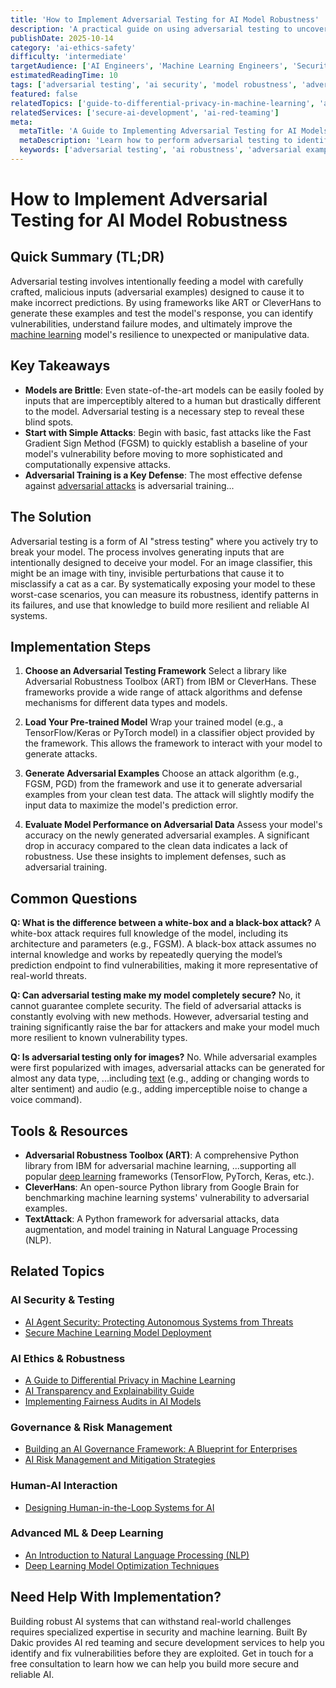 ```yaml
---
title: 'How to Implement Adversarial Testing for AI Model Robustness'
description: 'A practical guide on using adversarial testing to uncover vulnerabilities in your AI models and improve their robustness against unexpected inputs.'
publishDate: 2025-10-14
category: 'ai-ethics-safety'
difficulty: 'intermediate'
targetAudience: ['AI Engineers', 'Machine Learning Engineers', 'Security Researchers']
estimatedReadingTime: 10
tags: ['adversarial testing', 'ai security', 'model robustness', 'adversarial attacks']
featured: false
relatedTopics: ['guide-to-differential-privacy-in-machine-learning', 'ai-transparency-and-explainability-guide', 'implementing-fairness-audits-in-ai-models', 'building-an-ai-governance-framework-blueprint', 'designing-human-in-the-loop-systems-for-ai', 'ai-risk-management-and-mitigation-strategies', 'secure-machine-learning-model-deployment', 'ai-agent-security-protecting-autonomous-systems-threats', 'an-introduction-to-natural-language-processing-nlp', 'deep-learning-model-optimization-techniques']
relatedServices: ['secure-ai-development', 'ai-red-teaming']
meta:
  metaTitle: 'A Guide to Implementing Adversarial Testing for AI Models'
  metaDescription: 'Learn how to perform adversarial testing to identify and fix vulnerabilities in your AI models, making them more robust and secure. Covers tools like ART and CleverHans.'
  keywords: ['adversarial testing', 'ai robustness', 'adversarial examples', 'art', 'cleverhans']
---
```


# How to Implement Adversarial Testing for AI Model Robustness

## Quick Summary (TL;DR)

Adversarial testing involves intentionally feeding a model with carefully crafted, malicious inputs (adversarial examples) designed to cause it to make incorrect predictions. By using frameworks like ART or CleverHans to generate these examples and test the model's response, you can identify vulnerabilities, understand failure modes, and ultimately improve the [machine learning](/machine-learning) model's resilience to unexpected or manipulative data.

## Key Takeaways

- **Models are Brittle**: Even state-of-the-art models can be easily fooled by inputs that are imperceptibly altered to a human but drastically different to the model. Adversarial testing is a necessary step to reveal these blind spots.
- **Start with Simple Attacks**: Begin with basic, fast attacks like the Fast Gradient Sign Method (FGSM) to quickly establish a baseline of your model's vulnerability before moving to more sophisticated and computationally expensive attacks.
- **Adversarial Training is a Key Defense**: The most effective defense against [adversarial attacks](/ai-agents-automation/ai-agent-security-protecting-autonomous-systems-threats) is adversarial training...

## The Solution

Adversarial testing is a form of AI "stress testing" where you actively try to break your model. The process involves generating inputs that are intentionally designed to deceive your model. For an image classifier, this might be an image with tiny, invisible perturbations that cause it to misclassify a cat as a car. By systematically exposing your model to these worst-case scenarios, you can measure its robustness, identify patterns in its failures, and use that knowledge to build more resilient and reliable AI systems.

## Implementation Steps

1.  **Choose an Adversarial Testing Framework**
    Select a library like Adversarial Robustness Toolbox (ART) from IBM or CleverHans. These frameworks provide a wide range of attack algorithms and defense mechanisms for different data types and models.

2.  **Load Your Pre-trained Model**
    Wrap your trained model (e.g., a TensorFlow/Keras or PyTorch model) in a classifier object provided by the framework. This allows the framework to interact with your model to generate attacks.

3.  **Generate Adversarial Examples**
    Choose an attack algorithm (e.g., FGSM, PGD) from the framework and use it to generate adversarial examples from your clean test data. The attack will slightly modify the input data to maximize the model's prediction error.

4.  **Evaluate Model Performance on Adversarial Data**
    Assess your model's accuracy on the newly generated adversarial examples. A significant drop in accuracy compared to the clean data indicates a lack of robustness. Use these insights to implement defenses, such as adversarial training.

## Common Questions

**Q: What is the difference between a white-box and a black-box attack?**
A white-box attack requires full knowledge of the model, including its architecture and parameters (e.g., FGSM). A black-box attack assumes no internal knowledge and works by repeatedly querying the model’s prediction endpoint to find vulnerabilities, making it more representative of real-world threats.

**Q: Can adversarial testing make my model completely secure?**
No, it cannot guarantee complete security. The field of adversarial attacks is constantly evolving with new methods. However, adversarial testing and training significantly raise the bar for attackers and make your model much more resilient to known vulnerability types.

**Q: Is adversarial testing only for images?**
No. While adversarial examples were first popularized with images, adversarial attacks can be generated for almost any data type, ...including [text](/machine-learning/an-introduction-to-natural-language-processing-nlp) (e.g., adding or changing words to alter sentiment) and audio (e.g., adding imperceptible noise to change a voice command).

## Tools & Resources

- **Adversarial Robustness Toolbox (ART)**: A comprehensive Python library from IBM for adversarial machine learning, ...supporting all popular [deep learning](/deep-learning) frameworks (TensorFlow, PyTorch, Keras, etc.).
- **CleverHans**: An open-source Python library from Google Brain for benchmarking machine learning systems' vulnerability to adversarial examples.
- **TextAttack**: A Python framework for adversarial attacks, data augmentation, and model training in Natural Language Processing (NLP).

## Related Topics

### AI Security & Testing
- [AI Agent Security: Protecting Autonomous Systems from Threats](/category/ai-agents-automation/ai-agent-security-protecting-autonomous-systems-threats)
- [Secure Machine Learning Model Deployment](/category/security-best-practices/secure-machine-learning-model-deployment)

### AI Ethics & Robustness
- [A Guide to Differential Privacy in Machine Learning](/category/ai-ethics-safety/guide-to-differential-privacy-in-machine-learning)
- [AI Transparency and Explainability Guide](/category/ai-ethics-safety/ai-transparency-and-explainability-guide)
- [Implementing Fairness Audits in AI Models](/category/ai-ethics-safety/implementing-fairness-audits-in-ai-models)

### Governance & Risk Management
- [Building an AI Governance Framework: A Blueprint for Enterprises](/category/ai-ethics-safety/building-an-ai-governance-framework-blueprint)
- [AI Risk Management and Mitigation Strategies](/category/ai-ethics-safety/ai-risk-management-and-mitigation-strategies)

### Human-AI Interaction
- [Designing Human-in-the-Loop Systems for AI](/category/ai-ethics-safety/designing-human-in-the-loop-systems-for-ai)

### Advanced ML & Deep Learning
- [An Introduction to Natural Language Processing (NLP)](/category/machine-learning/an-introduction-to-natural-language-processing-nlp)
- [Deep Learning Model Optimization Techniques](/category/machine-learning/deep-learning-model-optimization-techniques)

## Need Help With Implementation?

Building robust AI systems that can withstand real-world challenges requires specialized expertise in security and machine learning. Built By Dakic provides AI red teaming and secure development services to help you identify and fix vulnerabilities before they are exploited. Get in touch for a free consultation to learn how we can help you build more secure and reliable AI.
